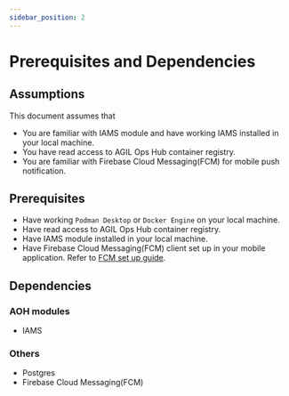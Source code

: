 ```yaml
---
sidebar_position: 2
---
```


# Prerequisites and Dependencies

## Assumptions

This document assumes that
- You are familiar with IAMS module and have working IAMS installed in your local machine.
- You have read access to AGIL Ops Hub container registry.
- You are familiar with Firebase Cloud Messaging(FCM) for mobile push notification.

## Prerequisites
- Have working `Podman Desktop` or `Docker Engine` on your local machine.
- Have read access to AGIL Ops Hub container registry.
- Have IAMS module installed in your local machine.
- Have Firebase Cloud Messaging(FCM) client set up in your mobile application. Refer to
[FCM set up guide](https://firebase.google.com/docs/android/setup).

## Dependencies

### AOH modules
- IAMS

### Others
- Postgres
- Firebase Cloud Messaging(FCM)
